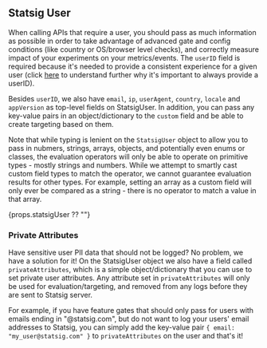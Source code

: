 ## Statsig User

When calling APIs that require a user, you should pass as much information as possible in order to take advantage of advanced gate and config conditions (like country or OS/browser level checks), and correctly measure impact of your experiments on your metrics/events. The `userID` field is required because it's needed to provide a consistent experience for a given user (click [here](/server/concepts/user#why-is-statsiguser-with-a-userid-required-for-server-sdks) to understand further why it's important to always provide a userID).

Besides `userID`, we also have `email`, `ip`, `userAgent`, `country`, `locale` and `appVersion` as top-level fields on StatsigUser. In addition, you can pass any key-value pairs in an object/dictionary to the `custom` field and be able to create targeting based on them.

Note that while typing is lenient on the `StatsigUser` object to allow you to pass in nubmers, strings, arrays, objects, and potentially even enums or classes, the evaluation operators will only be able to operate on primitive types - mostly strings and numbers.  While we attempt to smartly cast custom field types to match the operator, we cannot guarantee evaluation results for other types.  For example, setting an array as a custom field will only ever be compared as a string - there is no operator to match a value in that array.

<div>{props.statsigUser ?? ""}</div>

### Private Attributes

Have sensitive user PII data that should not be logged? No problem, we have a solution for it! On the StatsigUser object we also have a field called `privateAttributes`, which is a simple object/dictionary that you can use to set private user attributes. Any attribute set in `privateAttributes` will only be used for evaluation/targeting, and removed from any logs before they are sent to Statsig server.

For example, if you have feature gates that should only pass for users with emails ending in "@statsig.com", but do not want to log your users' email addresses to Statsig, you can simply add the key-value pair `{ email: "my_user@statsig.com" }` to `privateAttributes` on the user and that's it!
